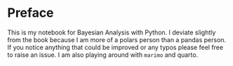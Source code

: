 # Preface {.unnumbered}

This is my notebook for Bayesian Analysis with Python. I deviate slightly from the book because I am more of a polars person than a pandas person. If you notice anything that could be improved or any typos please feel free to raise an issue. I am also playing around with `marimo` and quarto. 